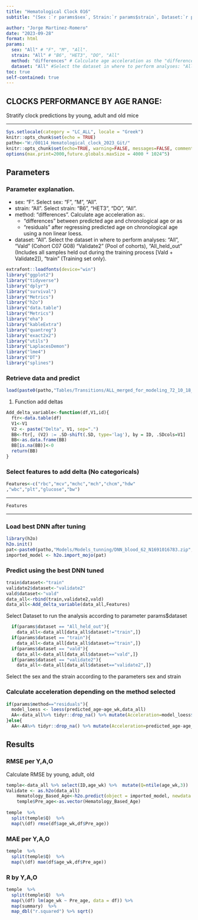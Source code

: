 ```yaml
---
title: "Hematological Clock 016" 
subtitle: "(Sex :`r params$sex`, Strain:`r params$strain`, Dataset:`r params$dataset`, Method to calculate Acceleration:`r params$method`) "

author: "Jorge Martinez-Romero"
date: "2023-09-28"
format: html 
params:
  sex: "All" # "F", "M", "All". 
  strain: "All" # "B6", "HET3", "DO", "All"
  method: "differences" # Calculate age acceleration as the "differences" between predicted age and chronological age or as "residuals" after regresing predicted age on chronological age using a non linear regresssion
  dataset: "All" #Select the dataset in where to perform analyses: "All","vald","validate2", "All_held_out","train"
toc: true   
self-contained: true  
---
```



## CLOCKS PERFORMANCE BY AGE RANGE: 
Stratify clock predictions by young, adult and old mice

***
```r
Sys.setlocale(category = "LC_ALL", locale = "Greek")
knitr::opts_chunk$set(echo = TRUE)
patho<-"W:/00114_Hematological_clock_2023_Git/"
knitr::opts_chunk$set(echo=TRUE, warning=FALSE, messages=FALSE, comment = NA, root.dir = patho, fig.pos = 'H')
options(max.print=2000,future.globals.maxSize = 4000 * 1024^5)
```

## Parameters
### Parameter explanation.
- sex: "F".  Select sex: "F", "M", "All".
- strain: "All".  Select strain: "B6", "HET3", "DO", "All".
- method: "differences".  Calculate age acceleration as:.
  - "differences" between predicted age and chronological age or as
  - "residuals" after regressing predicted age on chronological age
    using a non linear loess.
- dataset: "All". Select the dataset in where to perform analyses:
    "All", "Vald" (Cohort C07 G08) "Validate2" (Pool of cohorts), "All_held_out" (Includes all samples held out during the training process [Vald + Validate2]), "train" (Training set only).
    
```r
extrafont::loadfonts(device="win")
library("ggplot2")
library("tidyverse")
library("dplyr")
library("survival") 
library("Metrics")
library("h2o")
library("data.table")
library("Metrics")
library("eha")
library("kableExtra")
library("quantreg")
library("exact2x2")
library("utils")
library("LaplacesDemon")
library("lme4")
library("DT")
library("splines")

```

###  Retrieve data and predict

```r
load(paste0(patho,"Tables/Transitions/ALL_merged_for_modeling_72_10_18_.Rdata",sep=""))
```
1)  Function add deltas

```r
Add_delta_variable<-function(df,V1,id){
  ftr<-data.table(df)
  V1<-V1
  V2 <- paste("Delta", V1, sep=".")
  BB<-ftr[, (V2) := .SD-shift(.SD, type='lag'), by = ID, .SDcols=V1]
  BB<-as.data.frame(BB)
  BB[is.na(BB)]<-0
  return(BB)
}
```

### Select features to add delta (No categoricals)

```r
Features<-c("rbc","mcv","mchc","mch","chcm","hdw"  
,"wbc","plt","glucose","bw")
```

------------------------------------------------------------------------

```r
Features
```

------------------------------------------------------------------------

### Load best DNN after tuning

```r
library(h2o)
h2o.init()
pat<-paste0(patho,"Models/Models_tunning/DNN_blood_62_N1691016783.zip",sep="")
imported_model <- h2o.import_mojo(pat)

```

### Predict using the best DNN tuned

```r
train$dataset<-"train"
validate2$dataset<-"validate2"
vald$dataset<-"vald"
data_all<-rbind(train,validate2,vald)
data_all<-Add_delta_variable(data_all,Features)
```

Select Dataset to run the analysis according to parameter params$dataset

```r
  if(params$dataset == "All_held_out"){
    data_all<-data_all[data_all$dataset!="train",]}
  if(params$dataset == "train"){
    data_all<-data_all[data_all$dataset=="train",]}
  if(params$dataset == "vald"){
    data_all<-data_all[data_all$dataset=="vald",]}
  if(params$dataset == "validate2"){
    data_all<-data_all[data_all$dataset=="validate2",]}
```

Select the sex and the strain according to the parameters sex and strain

### Calculate acceleration depending on the method selected

```r
if(params$method=="residuals"){
  model_loess <- loess(predicted_age~age_wk,data_all)
  AA<-data_all%>% tidyr::drop_na() %>% mutate(Acceleration=model_loess$residuals)
}else{
  AA<-AA%>% tidyr::drop_na() %>% mutate(Acceleration=predicted_age-age_wk)}
```

## Results
### RMSE per Y,A,O
Calculate RMSE by young, adult, old
```r
temple<-data_all %>% select(ID,age_wk) %>%  mutate(Q=ntile(age_wk,3))
Validate <- as.h2o(data_all)
    Hematology_Based_Age<-h2o.predict(object = imported_model, newdata =Validate)
    temple$Pre_age<-as.vector(Hematology_Based_Age)
    
temple  %>% 
  split(temple$Q)  %>% 
  map(\(df) rmse(df$age_wk,df$Pre_age))
```

### MAE per Y,A,O
```r
temple  %>% 
  split(temple$Q)  %>% 
  map(\(df) mae(df$age_wk,df$Pre_age))
```

### R by Y,A,O
```r
temple  %>% 
  split(temple$Q)  %>% 
  map(\(df) lm(age_wk ~ Pre_age, data = df)) %>% 
  map(summary)  %>% 
  map_dbl("r.squared") %>% sqrt()

```

